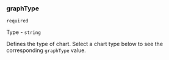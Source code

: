 
<Meta title="Dashboard/Data types/graphType" />

### graphType 

`required`

Type - `string`


Defines the type of chart. Select a chart type below to see the corresponding `graphType` value.

<ChartConfigDropdown type='graphType'/>